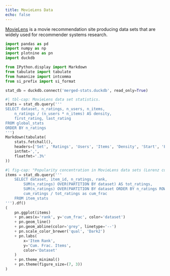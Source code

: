 ```yaml
---
title: MovieLens Data
echo: false
---
```


[MovieLens]: https://movielens.org

[MovieLens][] is a movie recommendation site producing data sets that are widely
used for recommender systems research.

```python
import pandas as pd
import numpy as np
import plotnine as pn
import duckdb
```

```python
from IPython.display import Markdown
from tabulate import tabulate
from humanize import intcomma
from si_prefix import si_format
```


```python
stat_db = duckdb.connect('merged-stats.duckdb', read_only=True)
```


```python
#| tbl-cap: MovieLens data set statistics.
stats = stat_db.query('''
SELECT dataset, n_ratings, n_users, n_items,
    n_ratings / (n_users * n_items) AS density,
    first_rating, last_rating
FROM global_stats
ORDER BY n_ratings
''')
Markdown(tabulate(
    stats.fetchall(),
    headers=['Set', 'Ratings', 'Users', 'Items', 'Density', 'Start', 'End'],
    intfmt=',',
    floatfmt='.3%'
))
```


```python
#| fig-cap: "Popularity concentration in MovieLens data sets (Lorenz curves)."
items = stat_db.query('''
    SELECT dataset, item_id, n_ratings, rank,
        SUM(n_ratings) OVER(PARTITION BY dataset) AS tot_ratings,
        SUM(n_ratings) OVER(PARTITION BY dataset ORDER BY n_ratings ROWS UNBOUNDED PRECEDING) AS cum_ratings,
        cum_ratings / tot_ratings as cum_frac
    FROM item_stats
''').df()
(
    pn.ggplot(items)
    + pn.aes(x='rank', y='cum_frac', color='dataset')
    + pn.geom_line()
    + pn.geom_abline(color='grey', linetype='--')
    + pn.scale_color_brewer('qual', 'Dark2')
    + pn.labs(
        x='Item Rank',
        y='Cum. Frac. Items',
        color='Dataset'
    )
    + pn.theme_minimal()
    + pn.theme(figure_size=(7, 3))
)
```
